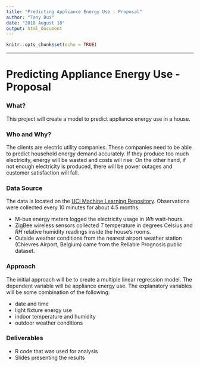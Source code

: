 ```yaml
---
title: "Predicting Appliance Energy Use - Proposal"
author: "Tony Bui"
date: "2018 August 18"
output: html_document
---
```


```r
knitr::opts_chunk$set(echo = TRUE)
```
***
# Predicting Appliance Energy Use - Proposal

### What?

This project will create a model to predict appliance energy use in a house.


### Who and Why?

The clients are electric utility companies. These companies need to be able to predict household energy demand accurately. If they produce too much electricity, energy will be wasted and costs will rise. On the other hand, if not enough electricity is produced, there will be power outages and customer satisfaction will fall.


### Data Source

The data is located on the [UCI Machine Learning Repository](http://archive.ics.uci.edu/ml/datasets/Appliances+energy+prediction). Observations were collected every 10 minutes for about 4.5 months.  

* M-bus energy meters logged the electricity usage in *Wh* watt-hours.
* ZigBee wireless sensors collected *T* temperature in degrees Celsius and *RH* relative humidity readings inside the house's rooms.
* Outside weather conditions from the nearest airport weather station (Chievres Airport, Belgium) came from the Reliable Prognosis public dataset.


### Approach

The initial approach will be to create a multiple linear regression model. The dependent variable will be appliance energy use. The explanatory variables will be some combination of the following:  

* date and time
* light fixture energy use
* indoor temperature and humidity
* outdoor weather conditions


### Deliverables

* R code that was used for analysis
* Slides presenting the results
